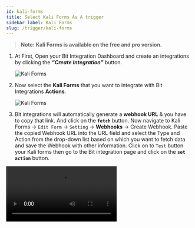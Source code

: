 ```yaml
---
id: kali-forms
title: Select Kali Forms As A trigger
sidebar_label: Kali Forms
slug: /trigger/kali-forms
---
```



> **Note: Kali Forms is available on the free and pro version.**

1. At First, Open your Bit Integration Dashboard and create an integrations by clicking the **_“Create Integration”_** button.

   <Image src="trigger/_create-integrations" alt="Kali Forms" w="1020" h="350" />

2. Now select the **Kali Forms** that you want to integrate with Bit Integrations **Actions**.

   <Image src="trigger/kali-forms/select-trigger" alt="Kali Forms" w="1020" h="350" />

3.	Bit integrations will automatically generate a **webhook URL** & you have to copy that link. And click on the **`fetch`** button. Now navigate to Kali Forms -> `Edit Form` -> `Setting` -> **Webhooks** -> Create Webhook. Paste the copied Webhook URL into the URL field and select the Type and Action from the drop-down list based on which you want to fetch data and save the Webhook with other information. Click on to `Test` button your Kali forms then go to the Bit integration page and click on the **`set action`** button.

   <Video src="kali-forms-fetch-data" alt="Kali Forms" w="1020" h="350" />
   
> **Note:** Do not copy the webhook URL until the Fetch button is activated.
> **Note: You must install the `Kali Forms WebHooks` plugin to set webhooks in kali forms.**

<br/>

:::info
  After completing these steps, the **Actions** list will appear, and select the action you want to integrate with your selected **Trigger**. Now you have to **authorize** the Action. To know more about authorization, Go to **Actions** from the left side menu and select the Action you want to integrate with your chosen trigger.
:::

